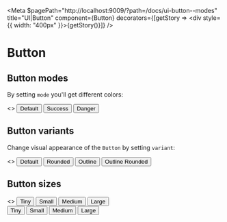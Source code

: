 
<Meta
  $pagePath="http://localhost:9009/?path=/docs/ui-button--modes"
  title="UI|Button"
  component={Button}
  decorators={[getStory => <div style={{ width: "400px" }}>{getStory()}</div>]}
/>

# Button

<Props of={Button} />

## Button modes

By setting `mode` you'll get different colors:

<Preview>
  <Story name="modes">
    <>
      <Button.Group justify="around">
        <Button>Default</Button>
        <Button mode="success">Success</Button>
        <Button mode="danger">Danger</Button>
      </Button.Group>
    </>
  </Story>
</Preview>

## Button variants

Change visual appearance of the `Button` by setting `variant`:

<Preview>
  <Story name="variants">
    <>
      <Button.Group justify="around">
        <Button>Default</Button>
        <Button variant="rounded">Rounded</Button>
        <Button variant="outline">Outline</Button>
        <Button variant="outline-rounded">Outline Rounded</Button>
      </Button.Group>
    </>
  </Story>
</Preview>

## Button sizes

<Preview>
  <Story name="sizes">
    <>
      <Button.Group justify="around">
        <Button size="xs">Tiny</Button>
        <Button size="sm">Small</Button>
        <Button size="md">Medium</Button>
        <Button size="lg">Large</Button>
      </Button.Group>
      <br />
      <Button.Group justify="around">
        <Button size="xs" variant="rounded">
          Tiny
        </Button>
        <Button size="sm" variant="rounded">
          Small
        </Button>
        <Button size="md" variant="rounded">
          Medium
        </Button>
        <Button size="lg" variant="rounded">
          Large
        </Button>
      </Button.Group>
    </>
  </Story>
</Preview>
